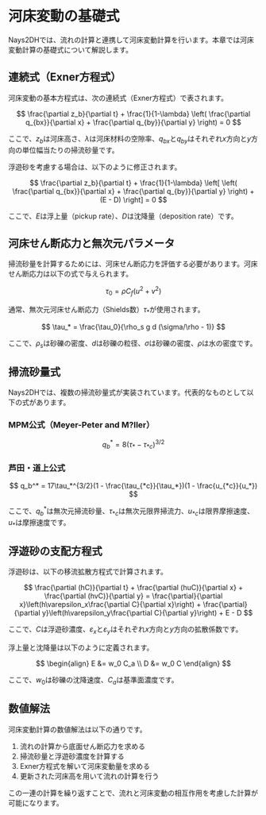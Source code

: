 ﻿# 河床変動の基礎式

Nays2DHでは、流れの計算と連携して河床変動計算を行います。本章では河床変動計算の基礎式について解説します。

## 連続式（Exner方程式）

河床変動の基本方程式は、次の連続式（Exner方程式）で表されます。

$$
\frac{\partial z_b}{\partial t} + \frac{1}{1-\lambda} \left( \frac{\partial q_{bx}}{\partial x} + \frac{\partial q_{by}}{\partial y} \right) = 0
$$

ここで、$z_b$は河床高さ、$\lambda$は河床材料の空隙率、$q_{bx}$と$q_{by}$はそれぞれ$x$方向と$y$方向の単位幅当たりの掃流砂量です。

浮遊砂を考慮する場合は、以下のように修正されます。

$$
\frac{\partial z_b}{\partial t} + \frac{1}{1-\lambda} \left[ \left( \frac{\partial q_{bx}}{\partial x} + \frac{\partial q_{by}}{\partial y} \right) + (E - D) \right] = 0
$$

ここで、$E$は浮上量（pickup rate）、$D$は沈降量（deposition rate）です。

## 河床せん断応力と無次元パラメータ

掃流砂量を計算するためには、河床せん断応力を評価する必要があります。河床せん断応力は以下の式で与えられます。

$$
\tau_0 = \rho C_f (u^2 + v^2)
$$

通常、無次元河床せん断応力（Shields数）$\tau_*$が使用されます。

$$
\tau_* = \frac{\tau_0}{\rho_s g d (\sigma/\rho - 1)}
$$

ここで、$\rho_s$は砂礫の密度、$d$は砂礫の粒径、$\sigma$は砂礫の密度、$\rho$は水の密度です。

## 掃流砂量式

Nays2DHでは、複数の掃流砂量式が実装されています。代表的なものとして以下の式があります。

### MPM公式（Meyer-Peter and M?ller）
$$
q_b^* = 8(\tau_* - \tau_{*c})^{3/2}
$$

### 芦田・道上公式
$$
q_b^* = 17\tau_*^{3/2}(1 - \frac{\tau_{*c}}{\tau_*})(1 - \frac{u_{*c}}{u_*})
$$

ここで、$q_b^*$は無次元掃流砂量、$\tau_{*c}$は無次元限界掃流力、$u_{*c}$は限界摩擦速度、$u_*$は摩擦速度です。

## 浮遊砂の支配方程式

浮遊砂は、以下の移流拡散方程式で計算されます。

$$
\frac{\partial (hC)}{\partial t} + \frac{\partial (huC)}{\partial x} + \frac{\partial (hvC)}{\partial y} = \frac{\partial}{\partial x}\left(h\varepsilon_x\frac{\partial C}{\partial x}\right) + \frac{\partial}{\partial y}\left(h\varepsilon_y\frac{\partial C}{\partial y}\right) + E - D
$$

ここで、$C$は浮遊砂濃度、$\varepsilon_x$と$\varepsilon_y$はそれぞれ$x$方向と$y$方向の拡散係数です。

浮上量と沈降量は以下のように定義されます。

$$
\begin{align}
E &= w_0 C_a \\
D &= w_0 C
\end{align}
$$

ここで、$w_0$は砂礫の沈降速度、$C_a$は基準面濃度です。

## 数値解法

河床変動計算の数値解法は以下の通りです。

1. 流れの計算から底面せん断応力を求める
2. 掃流砂量と浮遊砂濃度を計算する
3. Exner方程式を解いて河床変動量を求める
4. 更新された河床高を用いて流れの計算を行う

この一連の計算を繰り返すことで、流れと河床変動の相互作用を考慮した計算が可能になります。 
